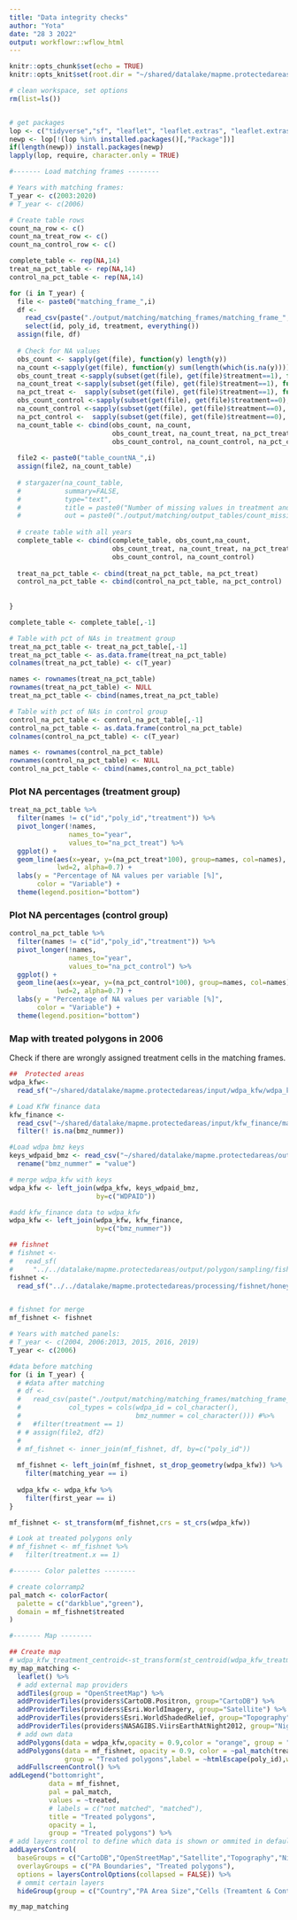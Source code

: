 ```yaml
---
title: "Data integrity checks"
author: "Yota"
date: "28 3 2022"
output: workflowr::wflow_html
---
```


```r
knitr::opts_chunk$set(echo = TRUE)
knitr::opts_knit$set(root.dir = "~/shared/datalake/mapme.protectedareas")
```

```r
# clean workspace, set options
rm(list=ls())


# get packages
lop <- c("tidyverse","sf", "leaflet", "leaflet.extras", "leaflet.extras2", "ggsci", "scales", "htmltools", "RColorBrewer", "stargazer")
newp <- lop[!(lop %in% installed.packages()[,"Package"])]
if(length(newp)) install.packages(newp)
lapply(lop, require, character.only = TRUE)
```



```r
#------- Load matching frames --------

# Years with matching frames:
T_year <- c(2003:2020)
# T_year <- c(2006)

# Create table rows
count_na_row <- c()
count_na_treat_row <- c() 
count_na_control_row <- c()

complete_table <- rep(NA,14)
treat_na_pct_table <- rep(NA,14)
control_na_pct_table <- rep(NA,14)

for (i in T_year) {
  file <- paste0("matching_frame_",i)
  df <- 
    read_csv(paste("./output/matching/matching_frames/matching_frame_",i,".csv", sep = "")) %>% 
    select(id, poly_id, treatment, everything())
  assign(file, df)
  
  # Check for NA values
  obs_count <- sapply(get(file), function(y) length(y))
  na_count <-sapply(get(file), function(y) sum(length(which(is.na(y)))))
  obs_count_treat <-sapply(subset(get(file), get(file)$treatment==1), function(y) length(y))
  na_count_treat <-sapply(subset(get(file), get(file)$treatment==1), function(y) sum(length(which(is.na(y)))))
  na_pct_treat <-  sapply(subset(get(file), get(file)$treatment==1), function(y) sum(length(which(is.na(y))))/length(y))
  obs_count_control <-sapply(subset(get(file), get(file)$treatment==0), function(y) length(y))
  na_count_control <-sapply(subset(get(file), get(file)$treatment==0), function(y) sum(length(which(is.na(y)))))
  na_pct_control <-  sapply(subset(get(file), get(file)$treatment==0), function(y) sum(length(which(is.na(y))))/length(y))
  na_count_table <- cbind(obs_count, na_count, 
                          obs_count_treat, na_count_treat, na_pct_treat, 
                          obs_count_control, na_count_control, na_pct_control)
  
  file2 <- paste0("table_countNA_",i)
  assign(file2, na_count_table)
  
  # stargazer(na_count_table,
  #           summary=FALSE,
  #           type="text",
  #           title = paste0("Number of missing values in treatment and control cells for ", i),
  #           out = paste0("./output/matching/output_tables/count_missing/table_countNA_",i,".html"))
  
  # create table with all years
  complete_table <- cbind(complete_table, obs_count,na_count,
                          obs_count_treat, na_count_treat, na_pct_treat,
                          obs_count_control, na_count_control)
  
  treat_na_pct_table <- cbind(treat_na_pct_table, na_pct_treat)
  control_na_pct_table <- cbind(control_na_pct_table, na_pct_control)
  
  
}

complete_table <- complete_table[,-1]

# Table with pct of NAs in treatment group
treat_na_pct_table <- treat_na_pct_table[,-1]
treat_na_pct_table <- as.data.frame(treat_na_pct_table)
colnames(treat_na_pct_table) <- c(T_year)

names <- rownames(treat_na_pct_table)
rownames(treat_na_pct_table) <- NULL
treat_na_pct_table <- cbind(names,treat_na_pct_table)

# Table with pct of NAs in control group
control_na_pct_table <- control_na_pct_table[,-1]
control_na_pct_table <- as.data.frame(control_na_pct_table)
colnames(control_na_pct_table) <- c(T_year)

names <- rownames(control_na_pct_table)
rownames(control_na_pct_table) <- NULL
control_na_pct_table <- cbind(names,control_na_pct_table)
```

### Plot NA percentages (treatment group)

```r
treat_na_pct_table %>% 
  filter(names != c("id","poly_id","treatment")) %>% 
  pivot_longer(!names,
               names_to="year",
               values_to="na_pct_treat") %>% 
  ggplot() +
  geom_line(aes(x=year, y=(na_pct_treat*100), group=names, col=names),
            lwd=2, alpha=0.7) +
  labs(y = "Percentage of NA values per variable [%]",
       color = "Variable") +
  theme(legend.position="bottom")
```


### Plot NA percentages (control group)

```r
control_na_pct_table %>% 
  filter(names != c("id","poly_id","treatment")) %>% 
  pivot_longer(!names,
               names_to="year",
               values_to="na_pct_control") %>% 
  ggplot() +
  geom_line(aes(x=year, y=(na_pct_control*100), group=names, col=names),
            lwd=2, alpha=0.7) +
  labs(y = "Percentage of NA values per variable [%]",
       color = "Variable") +
  theme(legend.position="bottom")
```


### Map with treated polygons in 2006

Check if there are wrongly assigned treatment cells in the matching frames. 

```r
##  Protected areas
wdpa_kfw<-
  read_sf("~/shared/datalake/mapme.protectedareas/input/wdpa_kfw/wdpa_kfw_spatial_latinamerica_2021-02-01_supportedPAs_unique.gpkg")

# Load KfW finance data 
kfw_finance <- 
  read_csv("~/shared/datalake/mapme.protectedareas/input/kfw_finance/mapme.protectedareas_kfw-finance-2021-03-17.csv") %>% 
  filter(! is.na(bmz_nummer))

#Load wdpa bmz keys
keys_wdpaid_bmz <- read_csv("~/shared/datalake/mapme.protectedareas/output/matching/model_frames/keys_wdpaid_bmz.csv") %>% 
  rename("bmz_nummer" = "value")

# merge wdpa_kfw with keys
wdpa_kfw <- left_join(wdpa_kfw, keys_wdpaid_bmz,
                      by=c("WDPAID"))

#add kfw_finance data to wdpa_kfw
wdpa_kfw <- left_join(wdpa_kfw, kfw_finance, 
                      by=c("bmz_nummer"))

## fishnet
# fishnet <-
#   read_sf(
#     "../../datalake/mapme.protectedareas/output/polygon/sampling/fishnets/fishnet_all_update_Dec-07.gpkg")
fishnet <- 
  read_sf("../../datalake/mapme.protectedareas/processing/fishnet/honeycomb_5_sqkm_kfw.gpkg")


# fishnet for merge
mf_fishnet <- fishnet

# Years with matched panels:
# T_year <- c(2004, 2006:2013, 2015, 2016, 2019)
T_year <- c(2006)

#data before matching
for (i in T_year) {
  # #data after matching
  # df <- 
  #   read_csv(paste("./output/matching/matching_frames/matching_frame_",i,".csv", sep = ""),
  #            col_types = cols(wdpa_id = col_character(),
  #                             bmz_nummer = col_character())) #%>% 
  #   #filter(treatment == 1)
  # # assign(file2, df2)
  # 
  # mf_fishnet <- inner_join(mf_fishnet, df, by=c("poly_id"))
  
  mf_fishnet <- left_join(mf_fishnet, st_drop_geometry(wdpa_kfw)) %>% 
    filter(matching_year == i)
  
  wdpa_kfw <- wdpa_kfw %>% 
    filter(first_year == i)
}

mf_fishnet <- st_transform(mf_fishnet,crs = st_crs(wdpa_kfw))

# Look at treated polygons only
# mf_fishnet <- mf_fishnet %>% 
#   filter(treatment.x == 1)

#------- Color palettes --------

# create colorramp2
pal_match <- colorFactor(
  palette = c("darkblue","green"),
  domain = mf_fishnet$treated
)

#------- Map --------

## Create map
# wdpa_kfw_treatment_centroid<-st_transform(st_centroid(wdpa_kfw_treatment_centroid),crs = 4326)
my_map_matching <-
  leaflet() %>%
  # add external map providers
  addTiles(group = "OpenStreetMap") %>%
  addProviderTiles(providers$CartoDB.Positron, group="CartoDB") %>%
  addProviderTiles(providers$Esri.WorldImagery, group="Satellite") %>%
  addProviderTiles(providers$Esri.WorldShadedRelief, group="Topography") %>%
  addProviderTiles(providers$NASAGIBS.ViirsEarthAtNight2012, group="Nightlights") %>%
  # add own data
  addPolygons(data = wdpa_kfw,opacity = 0.9,color = "orange", group = "PA Boundaries",label = ~htmlEscape(NAME),weight = 1)%>%
  addPolygons(data = mf_fishnet, opacity = 0.9, color = ~pal_match(treated), 
              group = "Treated polygons",label = ~htmlEscape(poly_id),weight = 1) %>%
  addFullscreenControl() %>%
addLegend("bottomright",
          data = mf_fishnet,
          pal = pal_match,
          values = ~treated,
          # labels = c("not matched", "matched"),
          title = "Treated polygons",
          opacity = 1,
          group = "Treated polygons") %>%
# add layers control to define which data is shown or ommited in default view
addLayersControl(
  baseGroups = c("CartoDB","OpenStreetMap","Satellite","Topography","Nightlights"), #"Toner",,"Regional Primary Forests (2001)"
  overlayGroups = c("PA Boundaries", "Treated polygons"),
  options = layersControlOptions(collapsed = FALSE)) %>%
  # ommit certain layers
  hideGroup(group = c("Country","PA Area Size","Cells (Treamtent & Control) in 2015","Forest Cover Loss (2001-2020)"))

my_map_matching

```

